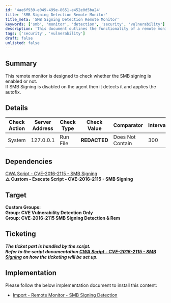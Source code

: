 ```yaml
---
id: '4ae6f939-e049-499e-8651-e452e0d5ba24'
title: 'SMB Signing Detection Remote Monitor'
title_meta: 'SMB Signing Detection Remote Monitor'
keywords: ['smb', 'monitor', 'detection', 'security', 'vulnerability']
description: 'This document outlines the functionality of a remote monitor designed to check the status of SMB signing. It detects whether SMB signing is enabled on the agent and applies an autofix if it is disabled. The document includes details on check actions, dependencies, target groups, ticketing, and implementation steps.'
tags: ['security', 'vulnerability']
draft: false
unlisted: false
---
```

## Summary

This remote monitor is designed to check whether the SMB signing is enabled or not.  
If SMB Signing is disabled on the agent then it detects it and applies the autofix.

## Details

| Check Action         | Server Address           | Check Type | Check Value  | Comparator         | Interval | Result                  |
|----------------------|--------------------------|------------|--------------|---------------------|----------|-------------------------|
| System               | 127.0.0.1                | Run File   | **REDACTED** | Does Not Contain    | 300      | Remediation Required     |

## Dependencies

[CWA Script - CVE-2016-2115 - SMB Signing](https://proval.itglue.com/DOC-5078775-15762068)  
**△ Custom - Execute Script - CVE-2016-2115 - SMB Signing**

## Target

**Custom Groups:**  
**Group: CVE Vulnerability Detection Only**  
**Group: CVE-2016-2115 SMB Signing Detection & Rem**

## Ticketing

**_The ticket part is handled by the script.  
Refer to the script documentation [CWA Script - CVE-2016-2115 - SMB Signing](https://proval.itglue.com/DOC-5078775-15762068) on how the ticketing will be set up._**

## Implementation

Please follow the below implementation document to install this content:
- [Import - Remote Monitor - SMB Signing Detection](https://proval.itglue.com/DOC-5078775-15775362)











